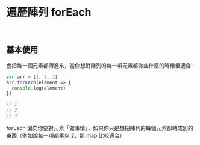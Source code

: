 # 遍歷陣列 forEach

&nbsp;

## 基本使用

會把每一個元素都傳進來，當你想對陣列的每一項元素都做些什麼的時候很適合：

``` js
var arr = [1, 2, 3]
arr.forEach(element => {
  console.log(element)
})

// 1
// 2
// 3
```

forEach 偏向你要對元素「做事情」，如果你只是想把陣列的每個元素都轉成別的東西（例如說每一項都乘以 2，那 [map](/docs/array/map) 比較適合）
